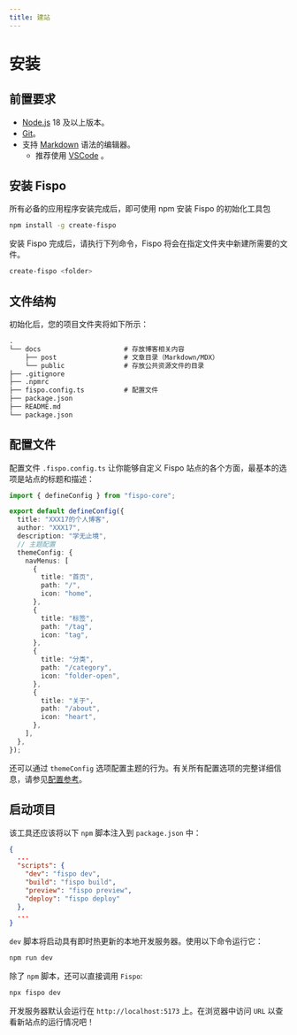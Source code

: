 ---
title: 建站
---

# 安装

## 前置要求

- [Node.js](https://nodejs.org/zh-cn) 18 及以上版本。
- [Git](https://git-scm.com/)。
- 支持 [Markdown](https://markdown.p2hp.com/) 语法的编辑器。
    - 推荐使用 [VSCode](https://code.visualstudio.com/) 。


## 安装 Fispo
所有必备的应用程序安装完成后，即可使用 npm 安装 Fispo 的初始化工具包
``` sh
npm install -g create-fispo
```

安装 Fispo 完成后，请执行下列命令，Fispo 将会在指定文件夹中新建所需要的文件。

``` sh
create-fispo <folder>
```


## 文件结构
初始化后，您的项目文件夹将如下所示：

``` md
.
└── docs                     # 存放博客相关内容
    ├── post                 # 文章目录（Markdown/MDX）
    └── public               # 存放公共资源文件的目录
├── .gitignore
├── .npmrc
├── fispo.config.ts          # 配置文件
├── package.json
├── README.md
└── package.json
```

## 配置文件

配置文件 `.fispo.config.ts` 让你能够自定义 Fispo 站点的各个方面，最基本的选项是站点的标题和描述：
``` ts
import { defineConfig } from "fispo-core";

export default defineConfig({
  title: "XXX17的个人博客",
  author: "XXX17",
  description: "学无止境",
  // 主题配置
  themeConfig: {
    navMenus: [
      {
        title: "首页",
        path: "/",
        icon: "home",
      },
      {
        title: "标签",
        path: "/tag",
        icon: "tag",
      },
      {
        title: "分类",
        path: "/category",
        icon: "folder-open",
      },
      {
        title: "关于",
        path: "/about",
        icon: "heart",
      },
    ],
  },
});
```
还可以通过 `themeConfig` 选项配置主题的行为。有关所有配置选项的完整详细信息，请参见[配置参考]()。

## 启动项目

该工具还应该将以下 `npm` 脚本注入到 `package.json` 中：
``` json
{
  ...
  "scripts": {
    "dev": "fispo dev",
    "build": "fispo build",
    "preview": "fispo preview",
    "deploy": "fispo deploy"
  },
  ...
}
```

`dev` 脚本将启动具有即时热更新的本地开发服务器。使用以下命令运行它：
``` sh
npm run dev
```
除了 `npm` 脚本，还可以直接调用 `Fispo`:
``` sh
npx fispo dev
```
开发服务器默认会运行在 `http://localhost:5173` 上。在浏览器中访问 `URL` 以查看新站点的运行情况吧！

